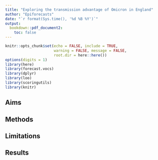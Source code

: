 ```yaml
---
title: "Exploring the transmission advantage of Omicron in England"
author: "Epiforecasts"
date: "`r format(Sys.time(), '%d %B %Y')`"
output:
  bookdown::pdf_document2:
    toc: false
---
```


```r
knitr::opts_chunk$set(echo = FALSE, include = TRUE, 
                      warning = FALSE, message = FALSE,
                      root.dir = here::here())
options(digits = 1)
library(here)
library(forecast.vocs)
library(dplyr)
library(loo)
library(scoringutils)
library(knitr)
```

## Aims

## Methods

## Limitations

## Results